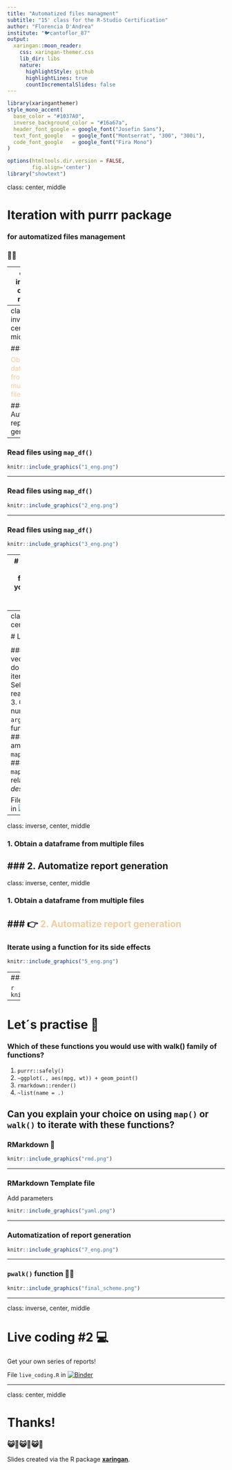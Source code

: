 ```yaml
---
title: "Automatized files managment"
subtitle: "15' class for the R-Studio Certification"
author: "Florencia D'Andrea"
institute: "🐦cantoflor_87"
output:
  xaringan::moon_reader:
    css: xaringan-themer.css
    lib_dir: libs
    nature:
      highlightStyle: github
      highlightLines: true
      countIncrementalSlides: false
---
```


```r
library(xaringanthemer)
style_mono_accent(
  base_color = "#1037A0",
  inverse_background_color = "#16a67a",
  header_font_google = google_font("Josefin Sans"),
  text_font_google   = google_font("Montserrat", "300", "300i"),
  code_font_google   = google_font("Fira Mono")
)

```

```r
options(htmltools.dir.version = FALSE,
        fig.align='center')
library("showtext")
```

class: center, middle

# Iteration with purrr package

### for automatized files management 

### 📄🐱

---
class: inverse, center, middle

### 1. Obtain a dataframe from multiple files
 
### 2. Automatize report generation


---
class: inverse, center, middle

### 👉<span style="color: #f2cc9d;">1. Obtain a dataframe from multiple files</span> 
 
### 2. Automatize report generation

---

### Read files using `map_df()`

```r
knitr::include_graphics("1_eng.png")
```

---

### Read files using `map_df()`

```r
knitr::include_graphics("2_eng.png")
```

---

### Read files using `map_df()`

```r
knitr::include_graphics("3_eng.png")
```

---
# Let’s practise 💪
### Which function would you use to obtain these return values?

1. `map()`
2. `map_df()`
3. `map_chr()`


```r
knitr::include_graphics("4_eng.png")
```


---
class: inverse, center, middle

# Live coding #1 💻

#### 1. Build a vector of `filenames` do you want to iterate over
#### 2. Select a `function` to read the files 
#### 3. Check the number of `arguments` the function needs
#### 4. Select among `map()`/`map2()`/`pmap()`
#### 5. Select `map_*()` suffix in relation of the *desired output*

File `live_coding.R` in [![Binder](https://mybinder.org/badge_logo.svg)](https://mybinder.org/v2/gh/flor14/purrr_class.git/master)

---

class: inverse, center, middle

### 1. Obtain a dataframe from multiple files
 
### 2. Automatize report generation 
---

class: inverse, center, middle

### 1. Obtain a dataframe from multiple files
 
### 👉 <span style="color: #f2cc9d;">2. Automatize report generation</span> 
---

### Iterate using a function for its side effects

```r
knitr::include_graphics("5_eng.png")
```

---
### `purrr::walk()` family of functions

```r
knitr::include_graphics("6_eng.png")
```

---

# Let´s practise 💪
### Which of these functions you would use with walk() family of functions?
1. `purrr::safely()`
2. `~ggplot(., aes(mpg, wt)) + geom_point()`
3. `rmarkdown::render()`
4. `~list(name = .)`

Can you explain your choice on using `map()` or `walk()` to iterate with these functions?
---

### RMarkdown 🧶 

```r
knitr::include_graphics("rmd.png")
```

---

### RMarkdown Template file

Add parameters 

```r
knitr::include_graphics("yaml.png")

```

---

### Automatization of report generation

```r
knitr::include_graphics("7_eng.png")
```

---

### `pwalk()` function 🧶😺

```r
knitr::include_graphics("final_scheme.png")
```

---

class: inverse, center, middle

# Live coding #2 💻

Get your own series of reports!

File `live_coding.R` in
[![Binder](https://mybinder.org/badge_logo.svg)](https://hub.gke.mybinder.org/user/flor14-purrr_class-9j5af2ax/rstudio/)

---

class: center, middle

# Thanks!

### 😺🧶😺🧶😺🧶

Slides created via the R package [**xaringan**](https://github.com/yihui/xaringan).

